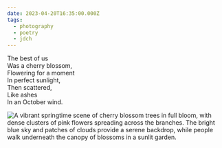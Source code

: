 ```yaml
---
date: 2023-04-20T16:35:00.000Z
tags:
  - photography
  - poetry
  - jdch
---
```

The best of us<br/>
Was a cherry blossom,<br/>
Flowering for a moment<br/>
In perfect sunlight,<br/>
Then scattered,<br/>
Like ashes<br/>
In an October wind.

![A vibrant springtime scene of cherry blossom trees in full bloom, with dense clusters of pink flowers spreading across the branches. The bright blue sky and patches of clouds provide a serene backdrop, while people walk underneath the canopy of blossoms in a sunlit garden.](/assets/photos/20230420-IMG_5304.jpg)
